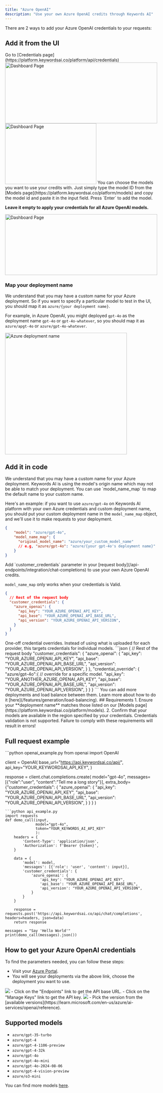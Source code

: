 ```yaml
---
title: "Azure OpenAI"
description: "Use your own Azure OpenAI credits through Keywords AI"
---
```

There are 2 ways to add your Azure OpenAI credentials to your requests:
## Add it from the UI
<Steps>
<Step title="Go to the Credentials page">
Go to [Credentials page](https://platform.keywordsai.co/platform/api/credentials)
<img height="200" width="500"  src="/images/bring-own-key.png" alt="Dashboard Page"/>
</Step>
<Step title="Add your Azure OpenAI credentials.">

<img height="200" width="300"  src="/images/providers/azure.png" alt="Dashboard Page"/>
</Step>
<Step title="(Optional) Choose models you want to use credits">
You can choose the models you want to use your credits with. Just simply type the model ID from the [Models page](https://platform.keywordsai.co/platform/models) and copy the model id and paste it in the input field. Press `Enter` to add the model. 

**Leave it empty to apply your credentials for all Azure OpenAI models.**

<img height="200" width="500"  src="/images/providers/azure_model.png" alt="Dashboard Page"/>
</Step>
</Steps>

### Map your deployment name
We understand that you may have a custom name for your Azure deployment. So if you want to specify a particular model to test in the UI, you should map it as `azure/{your deployment name}`.

For example, in Azure OpenAI, you might deployed `gpt-4o` as the deployment name `gpt-4o` or `gpt-4o-whatever`, so you should map it as `azure/apgt-4o` or `azure/gpt-4o-whatever`.

<img width="400" src="https://keywordsai-static.s3.us-east-1.amazonaws.com/docs/Integrations/azure-mapping.png" alt="Azure deployment name" />


## Add it in code
<Steps>

<Step title="Map your deployment name"> 
We understand that you may have a custom name for your Azure deployment. Keywords AI is using the model's origin name which may not be able to match your deployment. You can use `model_name_map` to map the default name to your custom name. 

Here's an example: if you want to use `azure/gpt-4o` on Keywords AI platform with your own Azure credentials and custom deployment name, you should put your custom deployment name in the `model_name_map` object, and we'll use it to make requests to your deployment.
```json
{
    "model": "azure/gpt-4o",
    "model_name_map": {
      "original_model_name": "azure/your_custom_model_name"
      // e.g, "azure/gpt-4o": "azure/{your gpt-4o's deployment name}"
    }
}
```
</Step>

<Step title="Add your own credentials"> 
Add `customer_credentials` parameter in your [request body](/api-endpoints/integration/chat-completions) to use your own Azure OpenAI credits.

<Note>`model_name_map` only works when your credentials is Valid.</Note>
```json
{
  // Rest of the request body
  "customer_credentials": {
    "azure_openai": {
      "api_key": "YOUR_AZURE_OPENAI_API_KEY",
      "api_base": "YOUR_AZURE_OPENAI_API_BASE_URL",
      "api_version": "YOUR_AZURE_OPENAI_API_VERSION",
    }
  }
}
```
</Step>

<Step title="Override credentials for a particular model. (Optional)">
One-off credential overrides. Instead of using what is uploaded for each provider, this targets credentials for individual models.
```json
{
  // Rest of the request body
  "customer_credentials": {
    "azure_openai": {
      "api_key": "YOUR_AZURE_OPENAI_API_KEY",
      "api_base": "YOUR_AZURE_OPENAI_API_BASE_URL",
      "api_version": "YOUR_AZURE_OPENAI_API_VERSION",
    }
  },
  "credential_override": {
    "azure/gpt-4o":{ // override for a specific model.
      "api_key": "YOUR_ANOTHER_AZURE_OPENAI_API_KEY",
      "api_base": "YOUR_AZURE_OPENAI_API_BASE_URL",
      "api_version": "YOUR_AZURE_OPENAI_API_VERSION",
    }
  }
}
```

</Step>

<Step title="Add more deployments and load balance between them (Optional)">
You can add more deployments and load balance between them. Learn more about how to do it [here](/features/generation/load-balancing).

</Step>

</Steps>
## Requirements
1. Ensure your **deployment name** matches those listed on our [Models page](https://platform.keywordsai.co/platform/models).
2. Confirm that your models are available in the region specified by your credentials.
<Warning>Credentials validation is not supported. Failure to comply with these requirements will result in errors!</Warning>

## Full request example
<Accordion title="Example">
<CodeGroup>
```python openai_example.py
from openai import OpenAI

client = OpenAI(
    base_url="https://api.keywordsai.co/api/",
    api_key="YOUR_KEYWORDSAI_API_KEY",
)

response = client.chat.completions.create(
    model="gpt-4o",
    messages=[{"role":"user", "content":"Tell me a long story"}],
    extra_body={"customer_credentials": {
                  "azure_openai": {
                      "api_key": "YOUR_AZURE_OPENAI_API_KEY",
                      "api_base": "YOUR_AZURE_OPENAI_API_BASE_URL",
                      "api_version": "YOUR_AZURE_OPENAI_API_VERSION",
                  }
                }
              }
)
```
```python api_example.py
import requests
def demo_call(input, 
              model="gpt-4o",
              token="YOUR_KEYWORDS_AI_API_KEY"
              ):
    headers = {
        'Content-Type': 'application/json',
        'Authorization': f'Bearer {token}',
    }

    data = {
        'model': model,
        'messages': [{'role': 'user', 'content': input}],
        'customer_credentials': {
            'azure_openai': {
                'api_key': "YOUR_AZURE_OPENAI_API_KEY",
                'api_base': "YOUR_AZURE_OPENAI_API_BASE_URL",
                'api_version': "YOUR_AZURE_OPENAI_API_VERSION",
            }
        }
    }

    response = requests.post('https://api.keywordsai.co/api/chat/completions', headers=headers, json=data)
    return response

messages = "Say 'Hello World'"
print(demo_call(messages).json())
```
</CodeGroup>
</Accordion>


## How to get your Azure OpenAI credentials

To find the parameters needed, you can follow these steps:
- Visit your [Azure Portal](https://portal.azure.com/#view/Microsoft_Azure_ProjectOxford/CognitiveServicesHub/~/OpenAI).
- You will see your deployments via the above link, choose the deployment you want to use.
<img src="/images/providers/azure/blurred-azure-portal.png"/>
- Click on the "Endpoints" link to get the API base URL.
- Click on the "Manage Keys" link to get the API key.
<img src="/images/providers/azure/blurred-azure-endpoint.png"/>
- Pick the version from the [available versions](https://learn.microsoft.com/en-us/azure/ai-services/openai/reference).


## Supported models

- `azure/gpt-35-turbo`
- `azure/gpt-4`
- `azure/gpt-4-1106-preview`
- `azure/gpt-4-32k`
- `azure/gpt-4o`
- `azure/gpt-4o-mini`
- `azure/gpt-4o-2024-08-06`
- `azure/gpt-4-vision-preview`
- `azure/o3-mini`

You can find more models [here](https://platform.keywordsai.co/platform/models).